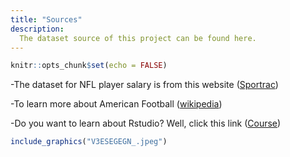 ```yaml
---
title: "Sources"
description:
  The dataset source of this project can be found here.
---
```


```r
knitr::opts_chunk$set(echo = FALSE)
```

-The dataset for NFL player salary is from this website ([Sportrac](https://www.spotrac.com/nfl/rankings/cash/))

-To learn more about American Football ([wikipedia](https://en.wikipedia.org/wiki/American_football))

-Do you want to learn about Rstudio? Well, click this link ([Course](https://bootcamp.davidkane.info/))

```r
include_graphics("V3ESEGEGN_.jpeg")
```
